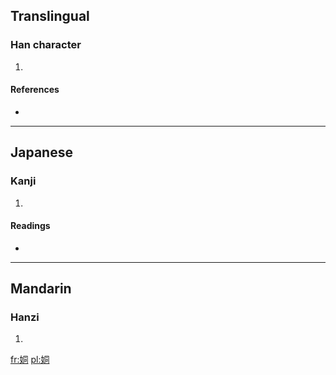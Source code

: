 ==Translingual==

===Han character===
{{Han char|rn=38|rad=女|as=06|sn=9|four=4742<sub>0</sub>|canj=女月一口 (VBMR)}}

# {{defn|Han|sort=女06}}

====References====
* {{Han ref|kx=0259.190|dkj=06203|dj=0525.190|hdz=21044.060|uh=59DB|ud=23003|bh=CE6F|bd=52847}}

----

==Japanese==

===Kanji===
{{ja-kanji|grade=|rs=女06}}

# {{defn|lang=ja|sort=女06}}

====Readings====
* {{ja-readings|on=[[とう]] (tō), [[ず]] (zu)|kun=}}

----

==Mandarin==

===Hanzi===
{{cmn-hanzi|pin=[[tǒng]] ([[tong3]])|wg=t'ung<sup>3</sup>}}

# {{defn|lang=cmn|sort=女06}}

[[fr:姛]]
[[pl:姛]]